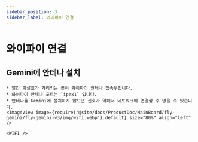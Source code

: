 ```yaml
---
sidebar_position: 3
sidebar_label: 와이파이 연결
---
```




# 와이파이 연결


## Gemini에 안테나 설치

    * 빨간 화살표가 가리키는 곳이 와이파이 안테나 접속부입니다.
    * 와이파이 안테나 포트는 `ipex1` 입니다.
    * 안테나를 Gemini에 설치하지 않으면 신호가 약해서 네트워크에 연결할 수 없을 수 있습니다.
    <ImageView image={require('@site/docs/ProductDoc/MainBoard/fly-gemini/fly-gemini-v3/img/wifi.webp').default} size="80%" align="left" />  

    <WIFI />
